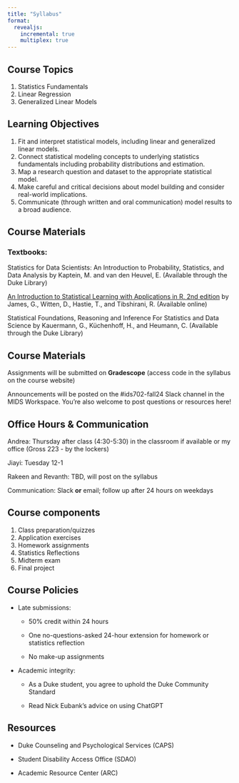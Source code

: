 ```yaml
---
title: "Syllabus"
format: 
  revealjs:
    incremental: true
    multiplex: true
---
```


## Course Topics

1.  Statistics Fundamentals
2.  Linear Regression
3.  Generalized Linear Models

## Learning Objectives

1.  Fit and interpret statistical models, including linear and generalized linear models.
2.  Connect statistical modeling concepts to underlying statistics fundamentals including probability distributions and estimation.
3.  Map a research question and dataset to the appropriate statistical model.
4.  Make careful and critical decisions about model building and consider real-world implications.
5.  Communicate (through written and oral communication) model results to a broad audience.

## Course Materials

### Textbooks:

Statistics for Data Scientists: An Introduction to Probability, Statistics, and Data Analysis by Kaptein, M. and van den Heuvel, E. (Available through the Duke Library)

[An Introduction to Statistical Learning with Applications in R, 2nd edition](https://www.statlearning.com/) by James, G., Witten, D., Hastie, T., and Tibshirani, R. (Available online)

Statistical Foundations, Reasoning and Inference For Statistics and Data Science by Kauermann, G., Küchenhoff, H., and Heumann, C. (Available through the Duke Library)

## Course Materials

Assignments will be submitted on **Gradescope** (access code in the syllabus on the course website)

Announcements will be posted on the #ids702-fall24 Slack channel in the MIDS Workspace. You're also welcome to post questions or resources here!

## Office Hours & Communication

Andrea: Thursday after class (4:30-5:30) in the classroom if available or my office (Gross 223 - by the lockers)

Jiayi: Tuesday 12-1

Rakeen and Revanth: TBD, will post on the syllabus

Communication: Slack **or** email; follow up after 24 hours on weekdays

## Course components

1.  Class preparation/quizzes
2.  Application exercises
3.  Homework assignments
4.  Statistics Reflections
5.  Midterm exam
6.  Final project

## Course Policies

-   Late submissions:

    -   50% credit within 24 hours

    -   One no-questions-asked 24-hour extension for homework or statistics reflection

    -   No make-up assignments

-   Academic integrity:

    -   As a Duke student, you agree to uphold the Duke Community Standard

    -   Read Nick Eubank's advice on using ChatGPT

## Resources

-   Duke Counseling and Psychological Services (CAPS)

-   Student Disability Access Office (SDAO)

-   Academic Resource Center (ARC)
